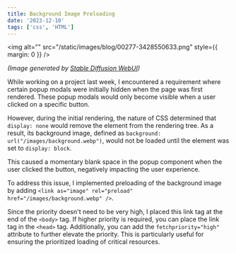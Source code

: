 ```yaml
---
title: Background Image Preloading
date: '2023-12-10'
tags: ['css', 'HTML']
---
```


<img alt="" src="/static/images/blog/00277-3428550633.png" style={{ margin: 0 }} />

_(Image generated by [Stable Diffusion WebUI](https://github.com/AUTOMATIC1111/stable-diffusion-webui))_

While working on a project last week, I encountered a requirement where certain popup modals were initially hidden when the page was first rendered. These popup modals would only become visible when a user clicked on a specific button.

However, during the initial rendering, the nature of CSS determined that `display: none` would remove the element from the rendering tree. As a result, its background image, defined as `background: url("/images/background.webp")`, would not be loaded until the element was set to `display: block`.

This caused a momentary blank space in the popup component when the user clicked the button, negatively impacting the user experience.

To address this issue, I implemented preloading of the background image by adding `<link as="image" rel="preload" href="/images/background.webp" />`.

Since the priority doesn't need to be very high, I placed this link tag at the end of the `<body>` tag. If higher priority is required, you can place the link tag in the `<head>` tag. Additionally, you can add the `fetchpriority="high"` attribute to further elevate the priority. This is particularly useful for ensuring the prioritized loading of critical resources.

